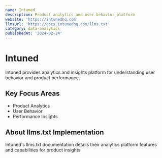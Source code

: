 ```yaml
---
name: Intuned
description: Product analytics and user behavior platform
website: 'https://intunedhq.com'
llmsUrl: 'https://docs.intunedhq.com/llms.txt'
category: data-analytics
publishedAt: '2024-02-24'
---
```


# Intuned

Intuned provides analytics and insights platform for understanding user behavior and product performance.

## Key Focus Areas

- Product Analytics
- User Behavior
- Performance Insights

## About llms.txt Implementation

Intuned's llms.txt documentation details their analytics platform features and capabilities for product insights.
